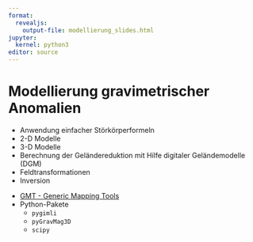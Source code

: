 ```yaml
---
format:
  revealjs:
    output-file: modellierung_slides.html
jupyter:
  kernel: python3
editor: source
---
```


# Modellierung gravimetrischer Anomalien

::: {.callout-tip title="Lernziele"}
- Anwendung einfacher Störkörperformeln
- 2-D Modelle
- 3-D Modelle
- Berechnung der Geländereduktion mit Hilfe digitaler Geländemodelle (DGM)
- Feldtransformationen
- Inversion
:::

::: {.callout-note title="Voraussetzungen"}
- [GMT - Generic Mapping Tools](www.generic-mapping-tools.org)
- Python-Pakete
    - `pygimli`
    - `pyGravMag3D`
    - `scipy`
:::